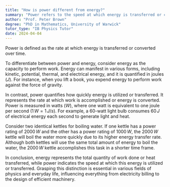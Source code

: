 ```yaml
---
title: "How is power different from energy?"
summary: "Power refers to the speed at which energy is transferred or converted, measured per unit of time."
author: "Prof. Peter Brown"
degree: "PhD in Mathematics, University of Warwick"
tutor_type: "IB Physics Tutor"
date: 2024-04-04
---
```


Power is defined as the rate at which energy is transferred or converted over time.

To differentiate between power and energy, consider energy as the capacity to perform work. Energy can manifest in various forms, including kinetic, potential, thermal, and electrical energy, and it is quantified in joules ($J$). For instance, when you lift a book, you expend energy to perform work against the force of gravity.

In contrast, power quantifies how quickly energy is utilized or transferred. It represents the rate at which work is accomplished or energy is converted. Power is measured in watts ($W$), where one watt is equivalent to one joule per second ($1 \, W = 1 \, J/s$). For example, a 60-watt light bulb consumes $60 \, J$ of electrical energy each second to generate light and heat.

Consider two identical kettles for boiling water. If one kettle has a power rating of $2000 \, W$ and the other has a power rating of $1000 \, W$, the $2000 \, W$ kettle will boil the water more quickly due to its higher energy transfer rate. Although both kettles will use the same total amount of energy to boil the water, the $2000 \, W$ kettle accomplishes this task in a shorter time frame.

In conclusion, energy represents the total quantity of work done or heat transferred, while power indicates the speed at which this energy is utilized or transferred. Grasping this distinction is essential in various fields of physics and everyday life, influencing everything from electricity billing to the design of efficient machinery.
    